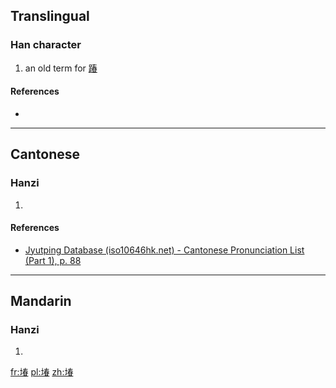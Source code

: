 ==Translingual==

===Han character===
{{Han char|rn=32|rad=土|as=09|sn=12|four=|canj=土手大日 (GQKA)}}

# {{defn|Han|sort=土09}} an old term for [[踳]]<!--Zdic gives this definition, but we still need to add a definition for 踳-->

====References====
* {{Han ref|kx=0234.271|dkj=05308|hdz=10459.100|uh=583E|ud=22590}}

----

==Cantonese==

===Hanzi===
{{yue-hanzi|jyut=[[ceon1]], [[ceon2]], [[cyun2]]|y=cheun1, cheun2, chyun2}}

# {{defn|lang=yue|sort=土09}}

====References====
*[http://www.iso10646hk.net/jp/document/download.jsp Jyutping Database (iso10646hk.net) - Cantonese Pronunciation List (Part 1), p. 88]

----

==Mandarin==

===Hanzi===
{{cmn-hanzi|pin=[[chūn]] ([[chun1]])|wg=ch'un<sup>1</sup>}}

# {{defn|lang=cmn|sort=土09}}

[[fr:堾]]
[[pl:堾]]
[[zh:堾]]